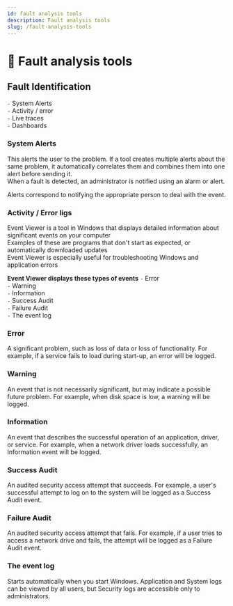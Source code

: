 ```yaml
---
id: fault analysis tools
description: Fault analysis tools
slug: /fault-analysis-tools
---
```


# 🔎 Fault analysis tools


## Fault Identification

` - ` System Alerts <br />
` - ` Activity / error <br />
` - ` Live traces <br />
` - ` Dashboards <br />

### System Alerts
This alerts the user to the problem. If a tool creates multiple alerts about the same problem, it automatically correlates them and combines them into one alert before sending it. <br />
When a fault is detected, an administrator is notified using an alarm or alert. <br />

Alerts correspond to notifying the appropriate person to deal with the event. 

### Activity / Error ligs
Event Viewer is a tool in Windows that displays detailed information about significant events on your computer  <br />
Examples of these are programs that don't start as expected, or automatically downloaded updates <br />
Event Viewer is especially useful for troubleshooting Windows and application errors <br />

**Event Viewer displays these types of events**
` - ` Error <br />
` - ` Warning <br />
` - ` Information <br />
` - ` Success Audit <br />
` - ` Failure Audit <br />
` - ` The event log <br />

### Error
A significant problem, such as loss of data or loss of functionality. For example, if a service fails to load during start-up, an error will be logged.

### Warning
An event that is not necessarily significant, but may indicate a possible future problem. For example, when disk space is low, a warning will be logged.

### Information
An event that describes the successful operation of an application, driver, or service. For example, when a network driver loads successfully, an Information event will be logged.

### Success Audit
An audited security access attempt that succeeds. For example, a user's successful attempt to log on to the system will be logged as a Success Audit event.

### Failure Audit
An audited security access attempt that fails. For example, if a user tries to access a network drive and fails, the attempt will be logged as a Failure Audit event.

### The event log
Starts automatically when you start Windows. Application and System logs can be viewed by all users, but Security logs are accessible only to administrators.
